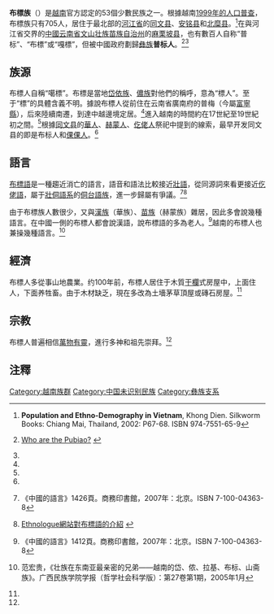 {{Infobox Ethnic group
|group =布标族<br>Người Pu Péo<br>[[彝族|彝族]]普标人
|image = [[file:Trang_phuc_Pu_Peo.jpg|220px]]
|image_caption= 布標族服飾
|population =705（1999年）
|caption    = 
|regions   = {{flagcountry|Vietnam}}[[河江省|河江省]]
|languages =[[普标語|普标語]]（「标」支系）、{{le|普標彝語|Maza languages}}（「麻榭」支系）、[[漢語|漢語]]、[[越南語|越南語]]
|rels =[[萬物有靈|萬物有靈]]
|related =[[壯族|壯族]]
}}

'''布標族'''（{{lang-vi|Người Pu Péo}}）是[[越南|越南]]官方認定的53個少數民族之一。根據越南[[1999年越南人口普查|1999年的人口普查]]，布標族只有705人，居住于最北部的[[河江省|河江省]]的[[同文县|同文县]]、[[安铭县|安铭县]]和[[北糜县|北糜县]]。<ref name="Khong">{{en}}'''Population and Ethno-Demography in Vietnam''', Khong Dien. Silkworm Books: Chiang Mai, Thailand, 2002: P67-68. ISBN 974-7551-65-9</ref>在與河江省交界的[[中華人民共和國|中國]][[云南省|云南省]][[文山壮族苗族自治州|文山壮族苗族自治州]]的[[麻栗坡县|麻栗坡县]]，也有數百人自称“普标”、“布標”或“嘎標”，但被中國政府劃歸[[彝族|彝族]]'''普标人'''。<ref name="Pubiao">{{en}}[http://www.vnpeoples.org/Pubiao/index.htm Who are the Pubiao? ] {{webarchive|url=https://web.archive.org/web/20090409022545/http://www.vnpeoples.org/Pubiao/index.htm |date=2009-04-09 }}</ref><ref name="zgddy" />

==族源==
布標人自稱“噶標”。布標是當地[[岱依族|岱依族]]、[[儂族|儂族]]對他們的稱呼，意為“標人”。至于“標”的具體含義不明。據說布標人從前住在云南省廣南府的普梅（今屬[[富寧縣|富寧縣]]），后來陸續南遷，到達中越邊境定居。<ref name="zgddy" />進入越南的時間約在17世紀至19世紀初之間。<ref name="Khong" />根據[[同文县|同文县]]的[[越南華人|華人]]、[[苗族|赫蒙人]]、[[仡佬族|仡佬人]]祭祀中提到的線索，最早开发同文县的即是布标人和[[彝族|倮倮人]]。<ref name="fhg" />

==語言==
[[布標語|布標語]]是一種趨近消亡的語言，語音和語法比較接近[[壯語|壯語]]，從同源詞來看更接近[[仡佬語|仡佬語]]，屬于[[壯侗語系|壯侗語系]]的[[侗台語族|侗台語族]]，進一步歸屬有爭議。<ref>{{zh}}《中國的語言》1426頁。商務印書館，2007年：北京。ISBN 7-100-04363-8</ref><ref>{{en}}[http://www.ethnologue.com/show_family.asp?subid=91410 Ethnologue網站對布標語的介紹] {{Wayback|url=http://www.ethnologue.com/show_family.asp?subid=91410 |date=20070822074956 }}</ref>

由于布標族人數很少，又與[[漢族|漢族]]（華族）、[[苗族|苗族]]（赫蒙族）雜居，因此多會說幾種語言。在中國一側的布標人都會說漢語，說布標語的多為老人。<ref name="zgddy">{{zh}}《中國的語言》1412頁。商務印書館，2007年：北京。ISBN 7-100-04363-8</ref>越南的布標人也兼操幾種語言。<ref name="fhg">{{zh}}范宏贵，《壮族在东南亚最亲密的兄弟——越南的岱、侬、拉基、布标、山斋族》。广西民族学院学报（哲学社会科学版）：第27卷第1期，2005年1月</ref>

==經濟==
布標人多從事山地農業。约100年前，布標人居住于木質[[干欄|干欄]]式房屋中，上面住人，下面养牲畜。由于木材缺乏，現在多改為土墻茅草頂屋或磚石房屋。<ref name="fhg" />

==宗教==
布標人普遍相信[[萬物有靈|萬物有靈]]，進行多神和祖先崇拜。<ref name="Pubiao" />

==注釋==
{{reflist|2}}

{{越南民族}}

[[Category:越南族群|Category:越南族群]]
[[Category:中国未识别民族|Category:中国未识别民族]]
[[Category:彝族支系|Category:彝族支系]]